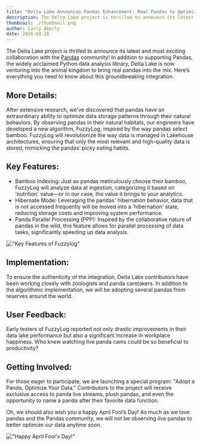 ```yaml
---
title: "Delta Lake Announces Pandas Enhancement: Real Pandas to Optimize Data Lakehouse Performance"
description: The Delta Lake project is thrilled to announce its latest and most exciting collaboration with the Pandas community!
thumbnail: ./thumbnail.png
author: Carly Akerly
date: 2024-03-28
---
```


The Delta Lake project is thrilled to announce its latest and most exciting collaboration with the [Pandas](https://pandas.pydata.org/) community! In addition to supporting Pandas, the widely acclaimed Python data analysis library, Delta Lake is now venturing into the animal kingdom to bring real pandas into the mix. Here’s everything you need to know about this groundbreaking integration.

## More Details:

After extensive research, we've discovered that pandas have an extraordinary ability to optimize data storage patterns through their natural behaviors. By observing pandas in their natural habitats, our engineers have developed a new algorithm, FuzzyLog, inspired by the way pandas select bamboo. FuzzyLog will revolutionize the way data is managed in Lakehouse architectures, ensuring that only the most relevant and high-quality data is stored, mimicking the pandas’ picky eating habits.

## Key Features:

- Bamboo Indexing: Just as pandas meticulously choose their bamboo, FuzzyLog will analyze data at ingestion, categorizing it based on 'nutrition' value—or in our case, the value it brings to your analytics.
- Hibernate Mode: Leveraging the pandas' hibernation behavior, data that is not accessed frequently will be moved into a 'hibernation' state, reducing storage costs and improving system performance.
- Panda Parallel Processing (PPP): Inspired by the collaborative nature of pandas in the wild, this feature allows for parallel processing of data tasks, significantly speeding up data analysis.

!["Key Features of Fuzzylog"](./key-features.png)

## Implementation:

To ensure the authenticity of the integration, Delta Lake contributors have been working closely with zoologists and panda caretakers. In addition to the algorithmic implementation, we will be adopting several pandas from reserves around the world.

## User Feedback:

Early testers of FuzzyLog reported not only drastic improvements in their data lake performance but also a significant increase in workplace happiness. Who knew watching live panda cams could be so beneficial to productivity?

## Getting Involved:

For those eager to participate, we are launching a special program: "Adopt a Panda, Optimize Your Data." Contributors to the project will receive exclusive access to panda live streams, plush pandas, and even the opportunity to name a panda after their favorite data function.

Oh, we should also wish you a happy April Fool’s Day! As much as we love pandas and the Pandas community, we will not be observing live pandas to better optimize our data anytime soon.

!["Happy April Fool's Day!"](./happy-a-f.png)
